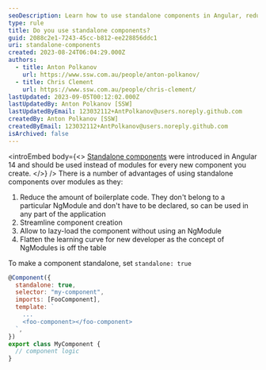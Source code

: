 ```yaml
---
seoDescription: Learn how to use standalone components in Angular, reducing boilerplate code and simplifying component creation.
type: rule
title: Do you use standalone components?
guid: 2088c2e1-7243-45cc-b812-ee228856ddc1
uri: standalone-components
created: 2023-08-24T06:04:29.000Z
authors:
  - title: Anton Polkanov
    url: https://www.ssw.com.au/people/anton-polkanov/
  - title: Chris Clement
    url: https://www.ssw.com.au/people/chris-clement/
lastUpdated: 2023-09-05T00:12:02.000Z
lastUpdatedBy: Anton Polkanov [SSW]
lastUpdatedByEmail: 123032112+AntPolkanov@users.noreply.github.com
createdBy: Anton Polkanov [SSW]
createdByEmail: 123032112+AntPolkanov@users.noreply.github.com
isArchived: false
---
```


<introEmbed
  body={<>
[Standalone components](https://angular.io/guide/standalone-components) were introduced in Angular 14 and should be used instead of modules for every new component you create.
  </>}
/>
There is a number of advantages of using standalone components over modules as they:

1. Reduce the amount of boilerplate code. They don't belong to a particular NgModule and don't have to be declared, so can be used in any part of the application
2. Streamline component creation
3. Allow to lazy-load the component without using an NgModule
4. Flatten the learning curve for new developer as the concept of NgModules is off the table

To make a component standalone, set `standalone: true`

```javascript
@Component({
  standalone: true,
  selector: "my-component",
  imports: [FooComponent],
  template: `
    ...
    <foo-component></foo-component>
  `,
})
export class MyComponent {
  // component logic
}
```

